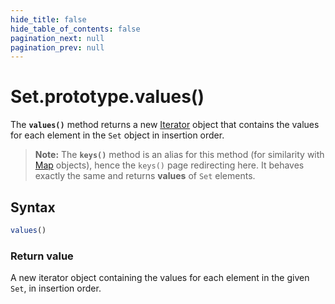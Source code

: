 ```yaml
---
hide_title: false
hide_table_of_contents: false
pagination_next: null
pagination_prev: null
---
```

# Set.prototype.values()

The **`values()`** method returns a new [Iterator](https://developer.mozilla.org/docs/Web/JavaScript/Guide/Iterators_and_Generators) object that
contains the values for each element in the `Set` object in insertion order.

> **Note:** The **`keys()`** method is an alias
> for this method (for similarity with [Map](../../../globals/Map/Map.md) objects), hence the
> `keys()` page redirecting here. It behaves exactly the same and returns
> **values** of `Set` elements.

## Syntax

```js
values()
```

### Return value

A new iterator object containing the values for each element in the given
`Set`, in insertion order.

